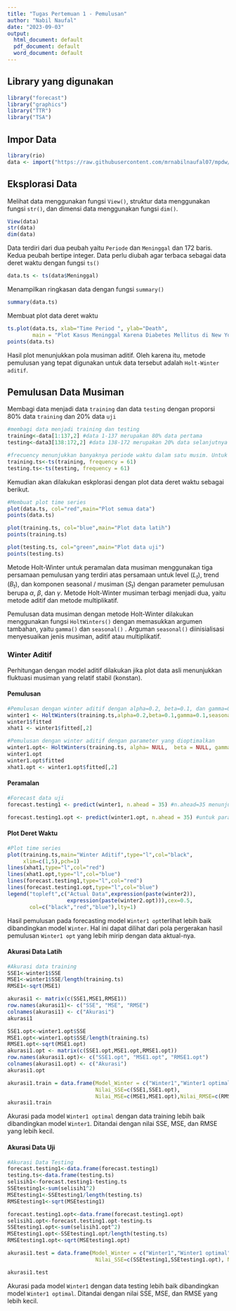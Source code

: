 ```yaml
---
title: "Tugas Pertemuan 1 - Pemulusan"
author: "Nabil Naufal"
date: "2023-09-03"
output:
  html_document: default
  pdf_document: default
  word_document: default
---
```


## Library yang digunakan
```r
library("forecast")
library("graphics")
library("TTR")
library("TSA")
```

## Impor Data

```r
library(rio)
data <- import("https://raw.githubusercontent.com/mrnabilnaufal07/mpdw/main/Data/Data-Nabil.csv")
```

## Eksplorasi Data
Melihat data menggunakan fungsi `View()`, struktur data menggunakan fungsi `str()`, dan dimensi data menggunakan fungsi `dim()`.

```r
View(data)
str(data)
dim(data)
```
Data terdiri dari dua peubah yaitu `Periode` dan `Meninggal` dan 172 baris. Kedua peubah bertipe integer. Data perlu diubah agar terbaca sebagai data deret waktu dengan fungsi `ts()`
```r
data.ts <- ts(data$Meninggal)
```

Menampilkan ringkasan data dengan fungsi `summary()`
```r
summary(data.ts)
```

Membuat plot data deret waktu

```r
ts.plot(data.ts, xlab="Time Period ", ylab="Death", 
        main = "Plot Kasus Meninggal Karena Diabetes Mellitus di New York City")
points(data.ts)
```
Hasil plot menunjukkan pola musiman aditif. Oleh karena itu, metode pemulusan yang tepat digunakan untuk data tersebut adalah `Holt-Winter aditif`.

## Pemulusan Data Musiman

Membagi data menjadi data `training` dan data `testing` dengan proporsi 80% data `training` dan 20% data `uji`
```r
#membagi data menjadi training dan testing
training<-data[1:137,2] #data 1-137 merupakan 80% data pertama
testing<-data3[138:172,2] #data 138-172 merupakan 20% data selanjutnya

#frecuency menunjukkan banyaknya periode waktu dalam satu musim. Untuk data ini, satu periode diperkirakan terdiri dari 61 periode (hasil eksplorasi)
training.ts<-ts(training, frequency = 61)
testing.ts<-ts(testing, frequency = 61)
```

Kemudian akan dilakukan eskplorasi dengan plot data deret waktu sebagai berikut.

```r
#Membuat plot time series
plot(data.ts, col="red",main="Plot semua data")
points(data.ts)

plot(training.ts, col="blue",main="Plot data latih")
points(training.ts)

plot(testing.ts, col="green",main="Plot data uji")
points(testing.ts)
```

Metode Holt-Winter untuk peramalan data musiman menggunakan tiga persamaan pemulusan yang terdiri atas persamaan untuk level $(L_t)$, trend $(B_t)$, dan komponen seasonal / musiman $(S_t)$ dengan parameter pemulusan berupa $\alpha$, $\beta$, dan $\gamma$. Metode Holt-Winter musiman terbagi menjadi dua, yaitu metode aditif dan metode multiplikatif.

Pemulusan data musiman dengan metode Holt-Winter dilakukan menggunakan fungsi `HoltWinters()` dengan memasukkan argumen tambahan, yaitu `gamma()` dan `seasonal()` . Arguman `seasonal()` diinisialisasi menyesuaikan jenis musiman, aditif atau multiplikatif.

### Winter Aditif

Perhitungan dengan model aditif dilakukan jika plot data asli menunjukkan fluktuasi musiman yang relatif stabil (konstan).

#### Pemulusan

```r
#Pemulusan dengan winter aditif dengan alpha=0.2, beta=0.1, dan gamma=0.1
winter1 <- HoltWinters(training.ts,alpha=0.2,beta=0.1,gamma=0.1,seasonal = "additive")
winter1$fitted
xhat1 <- winter1$fitted[,2]

#Pemulusan dengan winter aditif dengan parameter yang dioptimalkan
winter1.opt<- HoltWinters(training.ts, alpha= NULL,  beta = NULL, gamma = NULL, seasonal = "additive")
winter1.opt
winter1.opt$fitted
xhat1.opt <- winter1.opt$fitted[,2]
```

#### Peramalan

```r
#Forecast data uji
forecast.testing1 <- predict(winter1, n.ahead = 35) #n.ahead=35 menunjukkan banyaknya data yang akan dilakukan peramalan, dalam hal ini 35

forecast.testing1.opt <- predict(winter1.opt, n.ahead = 35) #untuk parameter yang dioptimalkan
```

#### Plot Deret Waktu

```r
#Plot time series
plot(training.ts,main="Winter Aditif",type="l",col="black",
     xlim=c(1,5),pch=1)
lines(xhat1,type="l",col="red")
lines(xhat1.opt,type="l",col="blue")
lines(forecast.testing1,type="l",col="red")
lines(forecast.testing1.opt,type="l",col="blue")
legend("topleft",c("Actual Data",expression(paste(winter2)),
                   expression(paste(winter2.opt))),cex=0.5,
       col=c("black","red","blue"),lty=1)
```
Hasil pemulusan pada forecasting model `Winter1 opt`terlihat lebih baik dibandingkan model `Winter`. Hal ini dapat dilihat dari pola pergerakan hasil pemulusan `Winter1 opt` yang lebih mirip dengan data aktual-nya.


#### Akurasi Data Latih

```r
#Akurasi data training
SSE1<-winter1$SSE
MSE1<-winter1$SSE/length(training.ts)
RMSE1<-sqrt(MSE1)

akurasi1 <- matrix(c(SSE1,MSE1,RMSE1))
row.names(akurasi1)<- c("SSE", "MSE", "RMSE")
colnames(akurasi1) <- c("Akurasi")
akurasi1

SSE1.opt<-winter1.opt$SSE
MSE1.opt<-winter1.opt$SSE/length(training.ts)
RMSE1.opt<-sqrt(MSE1.opt)
akurasi1.opt <- matrix(c(SSE1.opt,MSE1.opt,RMSE1.opt))
row.names(akurasi1.opt)<- c("SSE1.opt", "MSE1.opt", "RMSE1.opt")
colnames(akurasi1.opt) <- c("Akurasi")
akurasi1.opt

akurasi1.train = data.frame(Model_Winter = c("Winter1","Winter1 optimal"),
                            Nilai_SSE=c(SSE1,SSE1.opt),
                            Nilai_MSE=c(MSE1,MSE1.opt),Nilai_RMSE=c(RMSE1,RMSE1.opt))
akurasi1.train
```
Akurasi pada model `Winter1 optimal` dengan data training lebih baik dibandingkan model `Winter1`. Ditandai dengan nilai SSE, MSE, dan RMSE yang lebih kecil.

#### Akurasi Data Uji

```r
#Akurasi Data Testing
forecast.testing1<-data.frame(forecast.testing1)
testing.ts<-data.frame(testing.ts)
selisih1<-forecast.testing1-testing.ts
SSEtesting1<-sum(selisih1^2)
MSEtesting1<-SSEtesting1/length(testing.ts)
RMSEtesting1<-sqrt(MSEtesting1)

forecast.testing1.opt<-data.frame(forecast.testing1.opt)
selisih1.opt<-forecast.testing1.opt-testing.ts
SSEtesting1.opt<-sum(selisih1.opt^2)
MSEtesting1.opt<-SSEtesting1.opt/length(testing.ts)
RMSEtesting1.opt<-sqrt(MSEtesting1.opt)

akurasi1.test = data.frame(Model_Winter = c("Winter1","Winter1 optimal"),
                            Nilai_SSE=c(SSEtesting1,SSEtesting1.opt), Nilai_MSE=c(MSEtesting1,MSEtesting1.opt),Nilai_RMSE=c(RMSEtesting1,RMSEtesting1.opt))

akurasi1.test

```
Akurasi pada model `Winter1` dengan data testing lebih baik dibandingkan model `Winter1 optimal`. Ditandai dengan nilai SSE, MSE, dan RMSE yang lebih kecil.